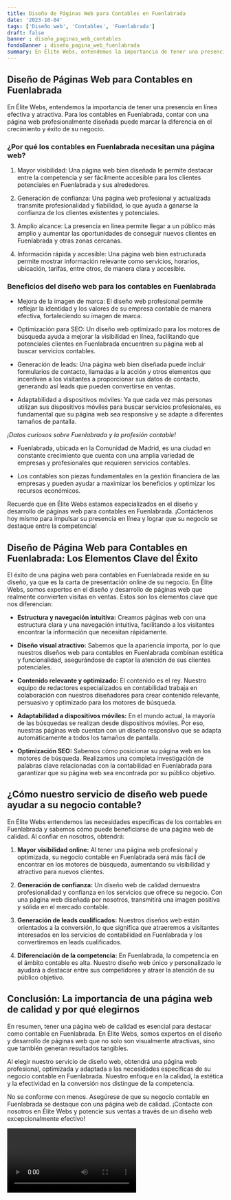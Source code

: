 ```yaml
---
title: Diseño de Páginas Web para Contables en Fuenlabrada
date: '2023-10-04'
tags: ['Diseño web', 'Contables', 'Fuenlabrada']
draft: false
banner : diseño_paginas_web_contables
fondoBanner : diseño_pagina_web_fuenlabrada
summary: En Élite Webs, entendemos la importancia de tener una presencia en línea efectiva y atractiva. Para los contables en Fuenlabrada, contar con una página web profesionalmente diseñada puede marcar la diferencia en el crecimiento y éxito de su negocio. 
---
```


## Diseño de Páginas Web para Contables en Fuenlabrada

En Élite Webs, entendemos la importancia de tener una presencia en línea efectiva y atractiva. Para los contables en Fuenlabrada, contar con una página web profesionalmente diseñada puede marcar la diferencia en el crecimiento y éxito de su negocio. 

### ¿Por qué los contables en Fuenlabrada necesitan una página web?

1. Mayor visibilidad: Una página web bien diseñada le permite destacar entre la competencia y ser fácilmente accesible para los clientes potenciales en Fuenlabrada y sus alrededores. 

2. Generación de confianza: Una página web profesional y actualizada transmite profesionalidad y fiabilidad, lo que ayuda a ganarse la confianza de los clientes existentes y potenciales.

3. Amplio alcance: La presencia en línea permite llegar a un público más amplio y aumentar las oportunidades de conseguir nuevos clientes en Fuenlabrada y otras zonas cercanas.

4. Información rápida y accesible: Una página web bien estructurada permite mostrar información relevante como servicios, horarios, ubicación, tarifas, entre otros, de manera clara y accesible.

### Beneficios del diseño web para los contables en Fuenlabrada

- Mejora de la imagen de marca: El diseño web profesional permite reflejar la identidad y los valores de su empresa contable de manera efectiva, fortaleciendo su imagen de marca.

- Optimización para SEO: Un diseño web optimizado para los motores de búsqueda ayuda a mejorar la visibilidad en línea, facilitando que potenciales clientes en Fuenlabrada encuentren su página web al buscar servicios contables.

- Generación de leads: Una página web bien diseñada puede incluir formularios de contacto, llamadas a la acción y otros elementos que incentiven a los visitantes a proporcionar sus datos de contacto, generando así leads que pueden convertirse en ventas.

- Adaptabilidad a dispositivos móviles: Ya que cada vez más personas utilizan sus dispositivos móviles para buscar servicios profesionales, es fundamental que su página web sea responsive y se adapte a diferentes tamaños de pantalla.

*¡Datos curiosos sobre Fuenlabrada y la profesión contable!* 

- Fuenlabrada, ubicada en la Comunidad de Madrid, es una ciudad en constante crecimiento que cuenta con una amplia variedad de empresas y profesionales que requieren servicios contables.

- Los contables son piezas fundamentales en la gestión financiera de las empresas y pueden ayudar a maximizar los beneficios y optimizar los recursos económicos.

Recuerde que en Élite Webs estamos especializados en el diseño y desarrollo de páginas web para contables en Fuenlabrada. ¡Contáctenos hoy mismo para impulsar su presencia en línea y lograr que su negocio se destaque entre la competencia!

<GifSeo />

<Cta />

## Diseño de Página Web para Contables en Fuenlabrada: Los Elementos Clave del Éxito

El éxito de una página web para contables en Fuenlabrada reside en su diseño, ya que es la carta de presentación online de su negocio. En Élite Webs, somos expertos en el diseño y desarrollo de páginas web que realmente convierten visitas en ventas. Estos son los elementos clave que nos diferencian:

- **Estructura y navegación intuitiva:** Creamos páginas web con una estructura clara y una navegación intuitiva, facilitando a los visitantes encontrar la información que necesitan rápidamente.

- **Diseño visual atractivo:** Sabemos que la apariencia importa, por lo que nuestros diseños web para contables en Fuenlabrada combinan estética y funcionalidad, asegurándose de captar la atención de sus clientes potenciales.

- **Contenido relevante y optimizado:** El contenido es el rey. Nuestro equipo de redactores especializados en contabilidad trabaja en colaboración con nuestros diseñadores para crear contenido relevante, persuasivo y optimizado para los motores de búsqueda.

- **Adaptabilidad a dispositivos móviles:** En el mundo actual, la mayoría de las búsquedas se realizan desde dispositivos móviles. Por eso, nuestras páginas web cuentan con un diseño responsivo que se adapta automáticamente a todos los tamaños de pantalla.

- **Optimización SEO:** Sabemos cómo posicionar su página web en los motores de búsqueda. Realizamos una completa investigación de palabras clave relacionadas con la contabilidad en Fuenlabrada para garantizar que su página web sea encontrada por su público objetivo.

## ¿Cómo nuestro servicio de diseño web puede ayudar a su negocio contable?

En Élite Webs entendemos las necesidades específicas de los contables en Fuenlabrada y sabemos cómo puede beneficiarse de una página web de calidad. Al confiar en nosotros, obtendrá:

1. **Mayor visibilidad online:** Al tener una página web profesional y optimizada, su negocio contable en Fuenlabrada será más fácil de encontrar en los motores de búsqueda, aumentando su visibilidad y atractivo para nuevos clientes.

2. **Generación de confianza:** Un diseño web de calidad demuestra profesionalidad y confianza en los servicios que ofrece su negocio. Con una página web diseñada por nosotros, transmitirá una imagen positiva y sólida en el mercado contable.

3. **Generación de leads cualificados:** Nuestros diseños web están orientados a la conversión, lo que significa que atraeremos a visitantes interesados en los servicios de contabilidad en Fuenlabrada y los convertiremos en leads cualificados.

4. **Diferenciación de la competencia:** En Fuenlabrada, la competencia en el ámbito contable es alta. Nuestro diseño web único y personalizado le ayudará a destacar entre sus competidores y atraer la atención de su público objetivo.

## Conclusión: La importancia de una página web de calidad y por qué elegirnos

En resumen, tener una página web de calidad es esencial para destacar como contable en Fuenlabrada. En Élite Webs, somos expertos en el diseño y desarrollo de páginas web que no solo son visualmente atractivas, sino que también generan resultados tangibles.

Al elegir nuestro servicio de diseño web, obtendrá una página web profesional, optimizada y adaptada a las necesidades específicas de su negocio contable en Fuenlabrada. Nuestro enfoque en la calidad, la estética y la efectividad en la conversión nos distingue de la competencia.

No se conforme con menos. Asegúrese de que su negocio contable en Fuenlabrada se destaque con una página web de calidad. ¡Contacte con nosotros en Élite Webs y potencie sus ventas a través de un diseño web excepcionalmente efectivo!

<Video />

<CtaBot job='Contables' city='Fuenlabrada'/>

<Gmaps query='Fuenlabrada+españa+maps' />
